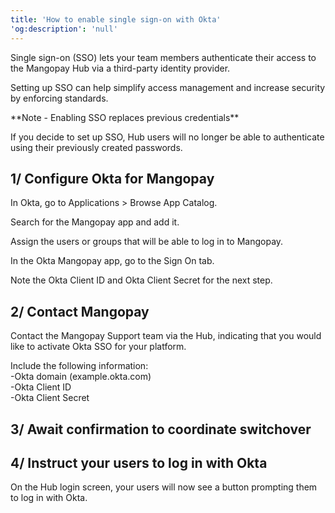 ```yaml
---
title: 'How to enable single sign-on with Okta'
'og:description': 'null'
---
```

Single sign-on (SSO) lets your team members authenticate their access to the Mangopay Hub via a third-party identity provider.  

Setting up SSO can help simplify access management and increase security by enforcing standards.  

<Note>  
**Note - Enabling SSO replaces previous credentials** 
  
If you decide to set up SSO, Hub users will no longer be able to authenticate using their previously created passwords.  
</Note>  

## 1/ Configure Okta for Mangopay  

In Okta, go to Applications > Browse App Catalog.  

Search for the Mangopay app and add it.  

Assign the users or groups that will be able to log in to Mangopay.  

In the Okta Mangopay app, go to the Sign On tab.  

Note the Okta Client ID and Okta Client Secret for the next step.  

## 2/ Contact Mangopay  

Contact the Mangopay Support team via the Hub, indicating that you would like to activate Okta SSO for your platform.  

Include the following information:  
-Okta domain (example.okta.com)  
-Okta Client ID  
-Okta Client Secret  

## 3/ Await confirmation to coordinate switchover  

## 4/ Instruct your users to log in with Okta  

On the Hub login screen, your users will now see a button prompting them to log in with Okta.